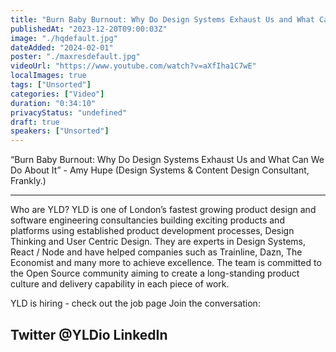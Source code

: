 ```yaml
---
title: "Burn Baby Burnout: Why Do Design Systems Exhaust Us and What Can We Do About It - DSL #8"
publishedAt: "2023-12-20T09:00:03Z"
image: "./hqdefault.jpg"
dateAdded: "2024-02-01"
poster: "./maxresdefault.jpg"
videoUrl: "https://www.youtube.com/watch?v=aXfIha1C7wE"
localImages: true
tags: ["Unsorted"]
categories: ["Video"]
duration: "0:34:10"
privacyStatus: "undefined"
draft: true
speakers: ["Unsorted"]
---
```

“Burn Baby Burnout: Why Do Design Systems Exhaust Us and What Can We Do About It” - Amy Hupe (Design Systems & Content Design Consultant, Frankly.)

---

Who are YLD?
YLD is one of London’s fastest growing product design and software engineering consultancies building exciting products and platforms using established product development processes, Design Thinking and User Centric Design. They are experts in Design Systems, React / Node and have helped companies such as Trainline, Dazn, The Economist and many more to achieve excellence.
The team is committed to the Open Source community aiming to create a long-standing product culture and delivery capability in each piece of work.

YLD is hiring - check out the job page
Join the conversation:

Twitter @YLDio
LinkedIn
------
